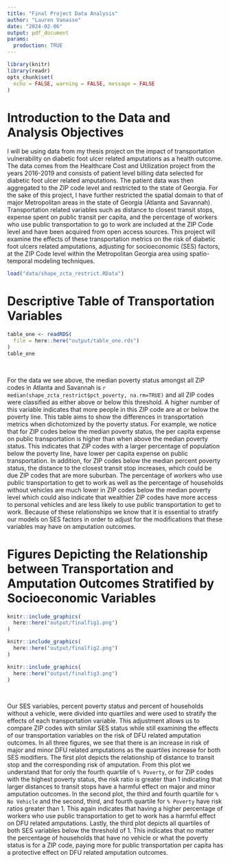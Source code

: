 ```yaml
---
title: "Final Project Data Analysis"
author: "Lauren Vanasse"
date: "2024-02-06"
output: pdf_document
params:
  production: TRUE
---
```


```r
library(knitr)
library(readr)
opts_chunk$set(
  echo = FALSE, warning = FALSE, message = FALSE
)
```

# Introduction to the Data and Analysis Objectives

I will be using data from my thesis project on the impact of transportation vulnerability on diabetic foot ulcer related amputations as a health outcome. The data comes from the Healthcare Cost and Utilization project from the years 2016-2019 and consists of patient level billing data selected for diabetic foot ulcer related amputations. The patient data was then aggregated to the ZIP code level and restricted to the state of Georgia. For the sake of this project, I have further restricted the spatial domain to that of major Metropolitan areas in the state of Georgia (Atlanta and Savannah). Transportation related variables such as distance to closest transit stops, expense spent on public transit per capita, and the percentage of workers who use public transportation to go to work are included at the ZIP Code level and have been acquired from open access sources. This project will examine the effects of these transportation metrics on the risk of diabetic foot ulcers related amputations, adjusting for socioeconomic (SES) factors, at the ZIP Code level within the Metropolitan Georgia area using spatio-temporal modeling techniques. 

```r
load("data/shape_zcta_restrict.RData")
```

# Descriptive Table of Transportation Variables

```r
table_one <- readRDS(
  file = here::here("output/table_one.rds")
)
table_one
```

\

For the data we see above, the median poverty status amongst all ZIP codes in Atlanta and Savannah is `r median(shape_zcta_restrict$pct_poverty, na.rm=TRUE)` and all ZIP codes were classified as either above or below this threshold. A higher number of this variable indicates that more people in this ZIP code are at or below the poverty line. This table aims to show the differences in transportation metrics when dichotomized by the poverty status. For example, we notice that for ZIP codes below the median poverty status, the per capita expense on public transportation is higher than when above the median poverty status. This indicates that ZIP codes with a larger percentage of population below the poverty line, have lower per capita expense on public transportation. In addition, for ZIP codes below the median percent poverty status, the distance to the closest transit stop increases, which could be due ZIP codes that are more suburban. The percentage of workers who use public transportation to get to work as well as the percentage of households without vehicles are much lower in ZIP codes below the median poverty level which could also indicate that wealthier ZIP codes have more access to personal vehicles and are less likely to use public transportation to get to work. Because of these relationships we know that it is essential to stratify our models on SES factors in order to adjust for the modifications that these variables may have on amputation outcomes.

# Figures Depicting the Relationship between Transportation and Amputation Outcomes Stratified by Socioeconomic Variables

```r
knitr::include_graphics(
  here::here("output/finalfig1.png")
)
```

```r
knitr::include_graphics(
  here::here("output/finalfig2.png")
)
```

```r
knitr::include_graphics(
  here::here("output/finalfig3.png")
)
```  
  
\

Our SES variables, percent poverty status and percent of households without a vehicle, were divided into quartiles and were used to stratify the effects of each transportation variable. This adjustment allows us to compare ZIP codes with similar SES status while still examining the effects of our transportation variables on the risk of DFU related amputation outcomes. In all three figures, we see that there is an increase in risk of major and minor DFU related amputations as the quartiles increase for both SES modifiers. The first plot depicts the relationship of distance to transit stop and the corresponding risk of amputation. From this plot we understand that for only the fourth quartile of `% Poverty`, or for ZIP codes with the highest poverty status, the risk ratio is greater than 1 indicating that larger distances to transit stops have a harmful effect on major and minor amputation outcomes. In the second plot, the third and fourth quartile for `% No Vehicle` and the second, third, and fourth quartile for `% Poverty` have risk ratios greater than 1. This again indicates that having a higher percentage of workers who use public transportation to get to work has a harmful effect on DFU related amputations. Lastly, the third plot depicts all quartiles of both SES variables below the threshold of 1. This indicates that no matter the percentage of households that have no vehicle or what the poverty status is for a ZIP code, paying more for public transportation per capita has a protective effect on DFU related amputation outcomes.


 
